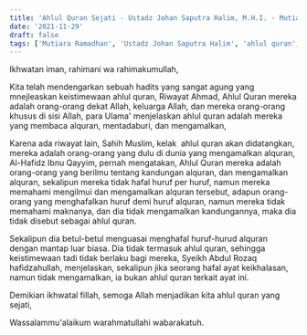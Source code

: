 ```yaml
---
title: 'Ahlul Quran Sejati - Ustadz Johan Saputra Halim, M.H.I. - Mutiara Ramadhan'
date: '2021-11-29'
draft: false
tags: ['Mutiara Ramadhan', 'Ustadz Johan Saputra Halim', 'ahlul quran', 'quran']
---
```


Ikhwatan iman, rahimani wa rahimakumullah,

Kita telah mendengarkan sebuah hadits yang sangat agung yang mnejleaskan keistimewaan ahlul quran, Riwayat Ahmad, Ahlul Quran mereka adalah orang-orang dekat Allah, keluarga Allah, dan mereka orang-orang khusus di sisi Allah, para Ulama' menjelaskan ahlul quran adalah mereka yang membaca alquran, mentadaburi, dan mengamalkan,

Karena ada riwayat lain, Sahih Muslim, kelak  ahlul quran akan didatangkan, mereka adalah orang-orang yang dulu di dunia yang mengamalkan alquran, Al-Hafidz Ibnu Qayyim, pernah mengatakan, Ahlul Quran mereka adalah orang-orang yang berilmu tentang kandungan alquran, dan mengamalkan alquran, sekalipun mereka tidak hafal huruf per huruf, namun mereka memahami mengilmui dan mengamalkan alquran tersebut, adapun orang-orang yang menghafalkan huruf demi huruf alquran, namun mereka tidak memahami maknanya, dan dia tidak mengamalkan kandungannya, maka dia tidak disebut sebagai ahlul quran.

Sekalipun dia betul-betul menguasai menghafal huruf-hurud alquran dengan mantap luar biasa. Dia tidak termasuk ahlul quran, sehingga keistimewaan tadi tidak berlaku bagi mereka, Syeikh Abdul Rozaq hafidzahullah, menjelaskan, sekalipun jika seorang hafal ayat keikhalasan, namun tidak mengamalkan, ia bukan ahlul quran terkait ayat ini.

Demikian ikhwatal fillah, semoga Allah menjadikan kita ahlul quran yang sejati,

Wassalammu'alaikum warahmatullahi wabarakatuh.
